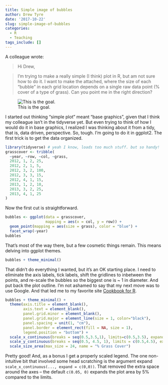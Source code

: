 ```yaml
---
title: Simple image of bubbles
author: Drew Tyre
date: '2017-10-22'
slug: simple-image-of-bubbles
categories:
  - R
  - Teaching
tags_include: []
---
```


A colleague wrote:

> Hi Drew,

> I'm trying to make a really simple (I think) plot in R, but am not sure how to do it. I want to make the attached, where the size of each "bubble" in each grid location depends on a single raw data point (% cover of a type of grass). Can you point me in the right direction? 

![This is the goal.](/post/simple-image-of-bubbles_files/figure-html/example.png)

I started out thinking "simple plot" meant "base graphics", given that I think my colleague isn't in the tidyverse yet. But even trying to think of how I would do it in base graphics, I realized I was thinking about it from a tidy, that is, data driven, perspective. So, tough. I'm going to do it in ggplot2. The first trick is to get the data organized. 

```r
library(tidyverse) # yeah I know, loads too much stuff. but so handy!
grasscover <- tribble(
  ~year, ~row, ~col, ~grass,
  2012, 1, 2, 25,
  2012, 2, 1, 5,
  2012, 3, 2, 100,
  2012, 3, 3, 15,
  2012, 4, 1, 15,
  2013, 1, 2, 10,
  2013, 3, 2, 25,
  2013, 4, 1, 25
)
```

Now the first cut is straightforward.

```r
bubbles <- ggplot(data = grasscover,
                  mapping = aes(x = col, y = row)) + 
  geom_point(mapping = aes(size = grass), color = "blue") + 
  facet_wrap(~year)
bubbles
```

That's most of the way there, but a few cosmetic things remain. This means delving into ggplot themes.

```r
bubbles + theme_minimal()
```

That didn't do everything I wanted, but it's an OK starting place. I need to eliminate the axis labels, tick labels, shift the gridlines to inbetween the points, and re-scale the bubbles so the biggest one is ~ 1 in diameter. And put back the plot outline. I'm not ashamed to say that my next move was to use Google. And that led me to my favorite site [Cookbook for R](http://www.cookbook-r.com/Graphs/Axes_(ggplot2)/).

```r
bubbles + theme_minimal() + 
  theme(axis.title = element_blank(),
        axis.text = element_blank(),
        panel.grid.minor = element_blank(),
        panel.grid.major = element_line(size = 1, color="black"),
        panel.spacing = unit(1, "cm"),
        panel.border = element_rect(fill = NA, size = 1),
        legend.position = "bottom") +
  scale_x_continuous(breaks = seq(0.5,3.5,1), limits=c(0.5,3.5), expand = c(0,0)) + 
  scale_y_continuous(breaks = seq(0.5, 4.5, 1), limits = c(0.5,4.5), expand = c(0,0)) + 
  scale_size_area(max_size = 24, name = "% Grass Cover")
```

Pretty good! And, as a bonus I get a properly scaled legend. The one non-intuitive bit that involved some head scratching is the argument expand `scale_x_continuous(..., expand = c(0,0))`. That removed the extra space around the axes -- the default `c(0.05, 0)` expands the plot area by 5% compared to the limits.
